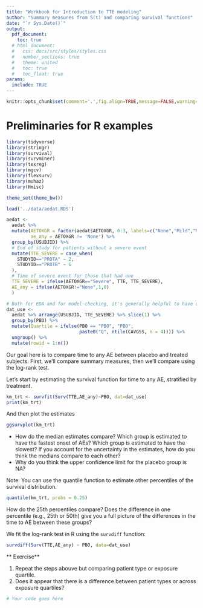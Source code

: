 ```yaml
---
title: "Workbook for Introduction to TTE modeling"
author: "Summary measures from S(t) and comparing survival functions"
date: "`r Sys.Date()`"
output:
  pdf_document:
    toc: true
  # html_document:
  #   css: docs/src/styles/styles.css
  #   number_sections: true
  #   theme: united
  #   toc: true
  #   toc_float: true
params:
  include: TRUE
---
```



```r
knitr::opts_chunk$set(comment='.',fig.align=TRUE,message=FALSE,warning=FALSE)
```


# Preliminaries for R examples

```r
library(tidyverse)
library(stringr)
library(survival)
library(survminer)
library(texreg)
library(mgcv)
library(flexsurv)
library(muhaz)
library(Hmisc)

theme_set(theme_bw())
```


```r
load('../data/aedat.RDS')

aedat <-
  aedat %>% 
  mutate(AETOXGR = factor(aedat$AETOXGR, 0:3, labels=c("None","Mild","Moderate","Severe")),
         ae_any = AETOXGR != 'None') %>% 
  group_by(USUBJID) %>%
  # End of study for patients without a severe event
  mutate(TTE_SEVERE = case_when(
    STUDYID=="PROTA" ~ 2,
    STUDYID=="PROTB" ~ 6
  ),
  # Time of severe event for those that had one
  TTE_SEVERE = ifelse(AETOXGR=="Severe", TTE, TTE_SEVERE),
  AE_any = ifelse(AETOXGR!="None",1,0)
  )

# Both for EDA and for model-checking, it's generally helpful to have quartiles of exposure:
dat_use <-
  aedat %>% arrange(USUBJID, TTE_SEVERE) %>% slice(1) %>%
  group_by(PBO) %>%
  mutate(Quartile = ifelse(PBO == "PBO", "PBO",
                           paste0("Q", ntile(CAVGSS, n = 4)))) %>% 
  ungroup() %>% 
  mutate(rowid = 1:n())

```


Our goal here is to compare time to any AE between placebo and treated subjects.  First, we'll compare summary measures, then we'll compare using the log-rank test.

Let's start by estimating the survival function for time to any AE, stratified by treatment.

```r
km_trt <- survfit(Surv(TTE,AE_any)~PBO, dat=dat_use)
print(km_trt)
```

And then plot the estimates

```r
ggsurvplot(km_trt)
```

* How do the median estimates compare?  Which group is estimated to have the fastest onset of AEs?  Which group is estimated to have the slowest?  If you account for the uncertainty in the estimates, how do you think the medians compare to each other?  
* Why do you think the upper confidence limit for the placebo group is NA?

Note: You can use the quantile function to estimate other percentiles of the survival distribution. 

```r
quantile(km_trt, probs = 0.25)
```

How do the 25th percentiles compare?  Does the difference in one percentile (e.g., 25th or 50th) give you a full picture of the differences in the time to AE between these groups?


We fit the log-rank test in R using the `survdiff` function:

```r
survdiff(Surv(TTE,AE_any) ~ PBO, data=dat_use)
```

** Exercise**

1. Repeat the steps abouve but comparing patient type or exposure quartile.
2. Does it appear that there is a difference between patient types or across exposure quartiles?

```r
# Your code goes here
```
